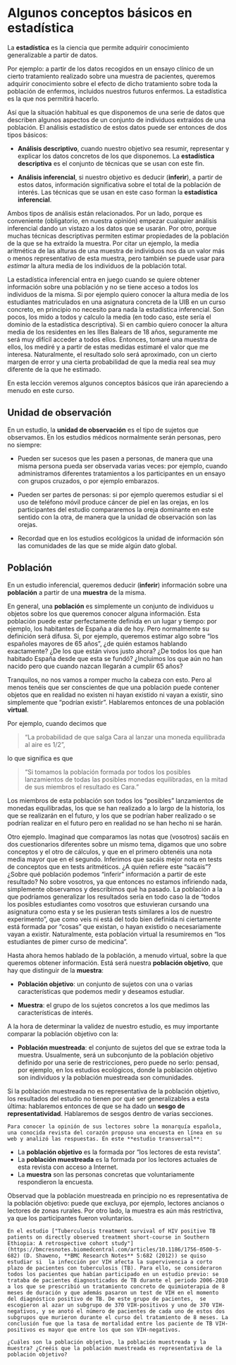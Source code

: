 
# Algunos conceptos básicos en estadística

La **estadística** es la ciencia que permite adquirir conocimiento generalizable a partir de datos.

Por ejemplo: a partir de los datos recogidos en un ensayo clínico de un cierto tratamiento realizado sobre una muestra de pacientes, queremos adquirir conocimiento sobre el efecto de dicho tratamiento sobre toda la población de enfermos, incluidos nuestros futuros enfermos. La estadística es la que nos permitirá hacerlo.

Así que la situación habitual es que disponemos de una serie de datos que describen algunos aspectos de un conjunto de individuos extraídos de una población. El análisis estadístico de estos datos puede ser entonces de dos tipos básicos:

*  **Análisis descriptivo**, cuando nuestro objetivo sea resumir, representar y explicar los datos concretos de los que disponemos. La **estadística descriptiva**  es el conjunto de técnicas que se usan con este fin. 

* **Análisis inferencial**, si nuestro objetivo es deducir  (**inferir**),  a partir de estos datos, información significativa sobre el total de la población de interés.  Las técnicas que se usan en este caso forman la **estadística inferencial**.

Ambos tipos de análisis están relacionados. Por un lado, porque es conveniente (obligatorio, en nuestra opinión) empezar cualquier análisis inferencial dando un vistazo a los datos que se usarán. Por otro, porque muchas técnicas descriptivas permiten estimar propiedades de la población de la que se ha extraído la muestra. Por citar un ejemplo, la media aritmética de las alturas de una muestra de individuos nos da un valor  más o menos representativo de esta muestra, pero también se puede usar para *estimar*  la altura media de los individuos de la población total.

La estadística inferencial entra en juego cuando se quiere obtener información sobre una población y no se tiene acceso a todos los individuos de la misma. Si por ejemplo quiero conocer la altura media  de los estudiantes matriculados en una asignatura concreta de la UIB en un curso concreto, en principio no necesito para nada la estadística inferencial. Son pocos, los mido a todos y calculo la media (en todo caso, este sería el dominio de la estadística descriptiva).  Si en cambio quiero conocer la altura media de los residentes en les Illes Balears de 18 años, seguramente me será muy difícil acceder a todos ellos. Entonces, tomaré una muestra de ellos, los mediré y a partir de estas medidas estimaré el valor que me interesa. Naturalmente, el resultado solo será aproximado, con un cierto margen de error y una cierta probabilidad de que la media real sea muy diferente de la que he estimado.

En esta lección veremos algunos conceptos básicos que irán apareciendo a menudo en este curso.


## Unidad de observación

En un estudio, la **unidad de observación** es el tipo de sujetos que observamos. En los estudios médicos normalmente serán personas, pero no siempre:

* Pueden ser sucesos que les pasen a personas, de manera que una misma persona pueda ser observada varias veces: por ejemplo, cuando administramos diferentes tratamientos a los participantes en un ensayo con grupos cruzados, o por ejemplo embarazos.

* Pueden ser partes de personas: si por ejemplo queremos estudiar si el uso de teléfono móvil produce cáncer de piel en las orejas, en los participantes del estudio compararemos la oreja dominante en este sentido con la otra, de manera que la unidad de observación son las orejas.

* Recordad que en los estudios ecológicos la unidad de información són las comunidades de las que se mide algún dato global.


## Población

En un estudio inferencial, queremos deducir (**inferir**) información sobre una **población** a partir de una **muestra** de la misma. 

En general, una **población** es simplemente un conjunto de individuos u objetos sobre los que queremos conocer alguna información. Esta población puede estar perfectamente definida en un lugar y tiempo: por ejemplo, los habitantes de España a día de hoy. Pero normalmente su definición será difusa. Si, por ejemplo, queremos estimar algo sobre "los españoles mayores de 65 años", ¿de quién estamos hablando exactamente? ¿De los que están vivos justo ahora? ¿De todos los que han habitado España desde que esta se fundó? ¿Incluimos los que aún no han nacido pero que cuando nazcan llegarán a cumplir 65 años?

Tranquilos, no nos vamos a romper mucho la cabeza con esto. Pero al menos tenéis que ser conscientes de que una población puede contener objetos que en realidad no existen ni hayan existido ni vayan a existir, sino simplemente que "podrían existir". Hablaremos entonces de una población **virtual**.

Por ejemplo, cuando decimos que 

> "La probabilidad de que salga Cara al lanzar una moneda equilibrada al aire  es 1/2", 

lo que significa es que 

> "Si tomamos la población formada por todos los posibles lanzamientos de todas las posibles monedas equilibradas, en la mitad de sus miembros el resultado es Cara."

Los miembros de esta población son todos los "posibles" lanzamientos de monedas equilibradas, los que se han realizado a lo largo de la historia, los que se realizarán en el futuro, y los que se podrían haber realizado o se podrían realizar en el futuro pero en realidad no se han hecho ni se harán.


Otro ejemplo. Imaginad que comparamos las notas que (vosotros) sacáis en dos cuestionarios diferentes sobre un mismo tema, digamos que uno sobre conceptos y el otro de cálculos, y que en el primero obtenéis una nota media mayor que en el segundo. Inferimos que sacáis mejor nota en tests de conceptos que en tests aritméticos. ¿A quién refiere este "sacáis"?  ¿Sobre qué población podemos "inferir" información a partir de este resultado? No sobre vosotros, ya que entonces no estamos infiriendo nada, simplemente observamos y describimos qué ha pasado. La población a la que podríamos generalizar los resultados sería en todo caso la de "todos los posibles estudiantes como vosotros que estuvieran cursando una asignatura como esta y se les pusieran tests similares a los de nuestro experimento", que como veis ni está del todo bien definida ni ciertamente está formada por "cosas" que existan, o hayan existido o necesariamente vayan a existir. Naturalmente, esta población virtual la resumiremos en "los estudiantes de pimer curso de medicina".

Hasta ahora hemos hablado de la población, a menudo virtual, sobre la que queremos obtener información. Está será nuestra **población objetivo**, que hay que distinguir de la **muestra**:

* **Población objetivo**: un conjunto de sujetos con una o varias características que podemos medir y deseamos estudiar.

* **Muestra**:  el grupo de los sujetos concretos a los que medimos las características de interés.

A la hora de determinar la validez de nuestro estudio, es muy importante comparar la población objetivo con la:

* **Población muestreada**: el conjunto de sujetos del que se extrae toda la muestra. Usualmente, será un subconjunto de la población objetivo definido por una serie de restricciones, pero puede no serlo: pensad, por ejemplo, en los estudios ecológicos, donde la población objetivo son individuos y la población muestreada son comunidades.

Si la población muestreada no es representativa de la población objetivo, los resultados del estudio no tienen por qué ser generalizables a esta última: hablaremos entonces de que se ha dado un **sesgo de representatividad**. Hablaremos de sesgos dentro de varias secciones.


```example
Para conocer la opinión de sus lectores sobre la monarquía española, una conocida revista del corazón propuso una encuesta en línea en su web y analizó las respuestas. En este **estudio transversal**:

````

* La **población objetivo** es la formada por "los lectores de esta revista".
* La **población muestreada** es la formada por los lectores actuales de esta revista con acceso a Internet. 
* La **muestra** son las personas concretas que voluntariamente respondieron la encuesta.

Observad que la población muestreada en principio no es representativa de la población objetivo: puede que excluya, por ejemplo, lectores ancianos o lectores de zonas rurales. Por otro lado, la muestra es aún más restrictiva, ya que los participantes fueron voluntarios.

```block2
En el estudio ["Tuberculosis treatment survival of HIV positive TB patients on directly observed treatment short-course in Southern Ethiopia: A retrospective cohort study"](https://bmcresnotes.biomedcentral.com/articles/10.1186/1756-0500-5-682) (D. Shaweno, **BMC Research Notes** 5:682 (2012)) se quiso estudiar si  la infección por VIH afecta la supervivencia a corto plazo de pacientes con tuberculosis (TB). Para ello, se consideraron todos los pacientes que habían participado en un estudio previo: se trataba de pacientes diagnosticados de TB durante el periodo 2006-2010 a los que se prescribió un tratamiento concreto de quimioterapia de 8 meses de duración y que además pasaron un test de VIH en el momento del diagnóstico positivo de TB. De este grupo de pacientes,  se escogieron al azar un subgrupo de 370 VIH-positivos y uno de 370 VIH-negativos, y se anotó el número de pacientes de cada uno de estos dos subgrupos que murieron durante el curso del tratamiento de 8 meses. La conclusión fue que la tasa de mortalidad entre los paciente de TB VIH-positivos es mayor que entre los que son VIH-negativos.

¿Cuáles son la población objetivo, la población muestreada y la muestra? ¿Creéis que la población muestreada es representativa de la población objetivo?
```



